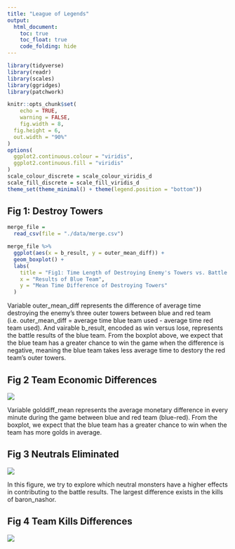```yaml
---
title: "League of Legends"
output: 
  html_document:
    toc: true
    toc_float: true
    code_folding: hide
---
```


```r
library(tidyverse)
library(readr)
library(scales)
library(ggridges)
library(patchwork)

knitr::opts_chunk$set(
	echo = TRUE,
	warning = FALSE,
	fig.width = 8, 
  fig.height = 6,
  out.width = "90%"
)
options(
  ggplot2.continuous.colour = "viridis",
  ggplot2.continuous.fill = "viridis"
)
scale_colour_discrete = scale_colour_viridis_d
scale_fill_discrete = scale_fill_viridis_d
theme_set(theme_minimal() + theme(legend.position = "bottom"))
```

## Fig 1: Destroy Towers

```r
merge_file = 
  read_csv(file = "./data/merge.csv")

merge_file %>% 
  ggplot(aes(x = b_result, y = outer_mean_diff)) + 
  geom_boxplot() +
  labs(
    title = "Fig1: Time Length of Destroying Enemy's Towers vs. Battle Reuslts", 
    x = "Results of Blue Team",
    y = "Mean Time Difference of Destroying Towers"
  )
```


Variable outer_mean_diff represents the difference of average time destroying the enemy's three outer towers between blue and red team (i.e. outer_mean_diff = average time blue team used - average time red team used). And vairable b_result, encoded as win versus lose, represents the battle results of the blue team. From the boxplot above, we expect that the blue team has a greater chance to win the game when the difference is negative, meaning the blue team takes less average time to destory the red team's outer towers.

## Fig 2 Team Economic Differences

![](gold_diff.png)

Variable golddiff_mean represents the average monetary difference in every minute during the game between blue and red team (blue-red). From the boxplot, we expect that the blue team has a greater chance to win when the team has more golds in average.

## Fig 3 Neutrals Eliminated

![](monster_diff.png)

In this figure, we try to explore which neutral monsters have a higher effects in contributing to the battle results. The largest difference exists in the kills of baron_nashor. 

## Fig 4 Team Kills Differences

![](kills_diff.png)



